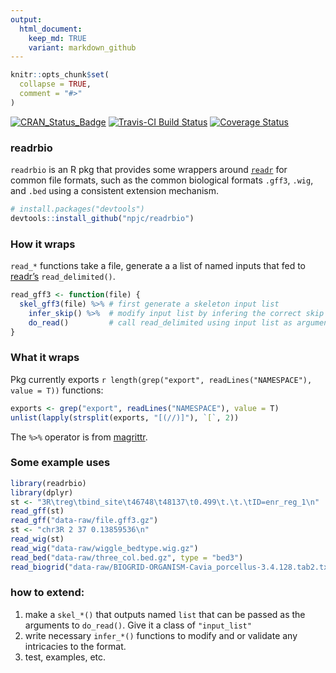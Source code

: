 ```yaml
---
output: 
  html_document:
    keep_md: TRUE
    variant: markdown_github
---
```


```r
knitr::opts_chunk$set(
  collapse = TRUE,
  comment = "#>"
)
```

[![CRAN_Status_Badge](http://www.r-pkg.org/badges/version/readrbio)](http://cran.r-project.org/package=readrbio)
[![Travis-CI Build Status](https://travis-ci.org/npjc/readrbio.svg?branch=master)](https://travis-ci.org/npjc/readrbio)
[![Coverage Status](http://codecov.io/github/npjc/readrbio/coverage.svg?branch=master)](http://codecov.io/github/npjc/readrbio?branch=master)

### readrbio

`readrbio` is an R pkg that provides some wrappers around [`readr`](https://github.com/hadley/readr) for common file formats, such as the common biological formats `.gff3`, `.wig`, and `.bed` using a consistent extension mechanism.

```r
# install.packages("devtools")
devtools::install_github("npjc/readrbio")
```



### How it wraps
`read_*` functions take a file, generate a a list of named inputs that fed to [readr's](https://github.com/hadley/readr) `read_delimited()`.

```r
read_gff3 <- function(file) {
  skel_gff3(file) %>% # first generate a skeleton input list 
    infer_skip() %>%  # modify input list by infering the correct skip argument.
    do_read()         # call read_delimited using input list as argument.
}
```

### What it wraps
Pkg currently exports `r length(grep("export", readLines("NAMESPACE"), value = T))` functions:
```r
exports <- grep("export", readLines("NAMESPACE"), value = T)
unlist(lapply(strsplit(exports, "[(//)]"), `[`, 2))
```

The `%>%` operator is from [magrittr](https://github.com/smbache/magrittr).

### Some example uses

```r
library(readrbio)
library(dplyr)
st <- "3R\treg\tbind_site\t46748\t48137\t0.499\t.\t.\tID=enr_reg_1\n"
read_gff(st)
read_gff("data-raw/file.gff3.gz")
st <- "chr3R 2 37 0.13859536\n"
read_wig(st)
read_wig("data-raw/wiggle_bedtype.wig.gz")
read_bed("data-raw/three_col.bed.gz", type = "bed3")
read_biogrid("data-raw/BIOGRID-ORGANISM-Cavia_porcellus-3.4.128.tab2.txt.gz", type= "tab2i")
```

### how to extend:

1. make a `skel_*()` that outputs named `list` that can be passed as the arguments to `do_read()`. Give it a class of `"input_list"`
2. write necessary `infer_*()` functions to modify and or validate any intricacies to the format.
3. test, examples, etc.